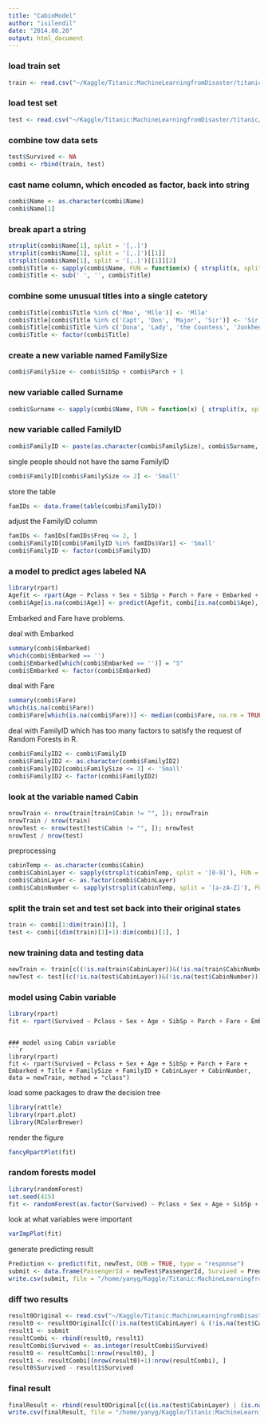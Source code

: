 ```yaml
---
title: "CabinModel"
author: "isilendil"
date: "2014.08.20"
output: html_document
---
```


### load train set
```r
train <- read.csv("~/Kaggle/Titanic:MachineLearningfromDisaster/titanic/data/train.csv")
```

### load test set
```r
test <- read.csv("~/Kaggle/Titanic:MachineLearningfromDisaster/titanic/data/test.csv")
```

### combine tow data sets
```r
test$Survived <- NA
combi <- rbind(train, test)
```

### cast name column, which encoded as factor, back into string
```r
combi$Name <- as.character(combi$Name)
combi$Name[1]
```

### break apart a string
```r
strsplit(combi$Name[1], split = '[,.]')
strsplit(combi$Name[1], split = '[,.]')[[1]]
strsplit(combi$Name[1], split = '[,.]')[[1]][2]
combi$Title <- sapply(combi$Name, FUN = function(x) { strsplit(x, split='[,.]')[[1]][2]})
combi$Title <- sub(' ', '', combi$Title)
```


### combine some unusual titles into a single catetory
```r
combi$Title[combi$Title %in% c('Mme', 'Mlle')] <- 'Mlle'
combi$Title[combi$Title %in% c('Capt', 'Don', 'Major', 'Sir')] <- 'Sir'
combi$Title[combi$Title %in% c('Dona', 'Lady', 'the Countess', 'Jonkheer')] <- 'Lady'
combi$Title <- factor(combi$Title)
```

### create a new variable named FamilySize
```r
combi$FamilySize <- combi$SibSp + combi$Parch + 1
```

### new variable called Surname 
```r
combi$Surname <- sapply(combi$Name, FUN = function(x) { strsplit(x, split='[,.]')[[1]][1]})
```

### new variable called FamilyID
```r
combi$FamilyID <- paste(as.character(combi$FamilySize), combi$Surname, sep = "")
```

single people should not have the same FamilyID
```r
combi$FamilyID[combi$FamilySize <= 2] <- 'Small'
```

store the table
```r
famIDs <- data.frame(table(combi$FamilyID))
```

adjust the FamilyID column
```r
famIDs <- famIDs[famIDs$Freq <= 2, ]
combi$FamilyID[combi$FamilyID %in% famIDs$Var1] <- 'Small'
combi$FamilyID <- factor(combi$FamilyID)
```

### a model to predict ages labeled NA
```r
library(rpart)
Agefit <- rpart(Age ~ Pclass + Sex + SibSp + Parch + Fare + Embarked + Title + FamilySize, data = combi[!is.na(combi$Age),], method = "anova")
combi$Age[is.na(combi$Age)] <- predict(Agefit, combi[is.na(combi$Age), ])
```

Embarked and Fare have problems.

deal with Embarked
```r
summary(combi$Embarked)
which(combi$Embarked == '')
combi$Embarked[which(combi$Embarked == '')] = "S"
combi$Embarked <- factor(combi$Embarked)
```

deal with Fare
```r
summary(combi$Fare)
which(is.na(combi$Fare))
combi$Fare[which(is.na(combi$Fare))] <- median(combi$Fare, na.rm = TRUE)
```

deal with FamilyID which has too many factors to satisfy the request of Random Forests in R.
```r
combi$FamilyID2 <- combi$FamilyID
combi$FamilyID2 <- as.character(combi$FamilyID2)
combi$FamilyID2[combi$FamilySize <= 3] <- 'Small'
combi$FamilyID2 <- factor(combi$FamilyID2)
```

### look at the variable named Cabin
```r
nrowTrain <- nrow(train[train$Cabin != "", ]); nrowTrain
nrowTrain / nrow(train)
nrowTest <- nrow(test[test$Cabin != "", ]); nrowTest
nrowTest / nrow(test)
```

preprocessing 
```r
cabinTemp <- as.character(combi$Cabin)
combi$CabinLayer <- sapply(strsplit(cabinTemp, split = '[0-9]'), FUN = function(x) { x[1] })
combi$CabinLayer <- as.factor(combi$CabinLayer)
combi$CabinNumber <- sapply(strsplit(cabinTemp, split = '[a-zA-Z]'), FUN = function(x) { as.integer(x[2])})

```

### split the train set and test set back into their original states
```r
train <- combi[1:dim(train)[1], ]
test <- combi[(dim(train)[1]+1):dim(combi)[1], ]
```
### new training data and testing data
```r
newTrain <- train[c((!is.na(train$CabinLayer))&(!is.na(train$CabinNumber))), ]
newTest <- test[(c(!is.na(test$CabinLayer))&(!is.na(test$CabinNumber))), ]
```

### model using Cabin variable
```r
library(rpart)
fit <- rpart(Survived ~ Pclass + Sex + Age + SibSp + Parch + Fare + Embarked + Title + FamilySize + FamilyID + CabinLayer + CabinNumber, data = newTrain, method = "class")
```

```

### model using Cabin variable
```r
library(rpart)
fit <- rpart(Survived ~ Pclass + Sex + Age + SibSp + Parch + Fare + Embarked + Title + FamilySize + FamilyID + CabinLayer + CabinNumber, data = newTrain, method = "class")
```

load some packages to draw the decision tree
```r
library(rattle)
library(rpart.plot)
library(RColorBrewer)
```

render the figure
```r
fancyRpartPlot(fit)
```

### random forests model
```r
library(randomForest)
set.seed(415)
fit <- randomForest(as.factor(Survived) ~ Pclass + Sex + Age + SibSp + Parch + Fare + Embarked + Title + FamilySize + FamilyID2 + CabinLayer + CabinNumber, data = newTrain, importance = TRUE, ntree = 2000)
```

look at what variables were important
```r
varImpPlot(fit)
```

generate predicting result
```r
Prediction <- predict(fit, newTest, OOB = TRUE, type = "response")
submit <- data.frame(PassengerId = newTest$PassengerId, Survived = Prediction)
write.csv(submit, file = "/home/yanyg/Kaggle/Titanic:MachineLearningfromDisaster/titanic/CabinModel/CabinModel.csv", row.names = FALSE)
```

### diff two results
```r
result0Original <- read.csv("~/Kaggle/Titanic:MachineLearningfromDisaster/titanic/fifthAttempt/fifthAttempt2.csv")
result0 <- result0Original[c((!is.na(test$CabinLayer) & (!is.na(test$CabinNumber)))),]
result1 <- submit
resultCombi <- rbind(result0, result1)
resultCombi$Survived <- as.integer(resultCombi$Survived)
result0 <- resultCombi[1:nrow(result0), ]
result1 <- resultCombi[(nrow(result0)+1):nrow(resultCombi), ]
result0$Survived - result1$Survived
```

### final result
```r
finalResult <- rbind(result0Original[c((is.na(test$CabinLayer) | (is.na(test$CabinNumber)))), ], submit)
write.csv(finalResult, file = "/home/yanyg/Kaggle/Titanic:MachineLearningfromDisaster/titanic/CabinModel/finalResult.csv", row.names = FALSE)
```














